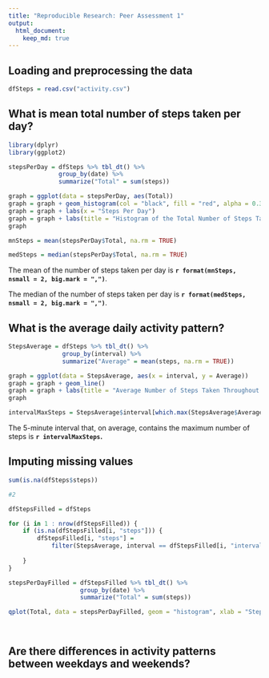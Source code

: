 ```yaml
---
title: "Reproducible Research: Peer Assessment 1"
output: 
  html_document:
    keep_md: true
---
```



## Loading and preprocessing the data

```r
dfSteps = read.csv("activity.csv")
```
## What is mean total number of steps taken per day?

```r
library(dplyr)
library(ggplot2)

stepsPerDay = dfSteps %>% tbl_dt() %>% 
              group_by(date) %>% 
              summarize("Total" = sum(steps))

graph = ggplot(data = stepsPerDay, aes(Total))
graph = graph + geom_histogram(col = "black", fill = "red", alpha = 0.3, na.rm = TRUE)
graph = graph + labs(x = "Steps Per Day")
graph = graph + labs(title = "Histogram of the Total Number of Steps Taken Each Day")
graph

mnSteps = mean(stepsPerDay$Total, na.rm = TRUE)

medSteps = median(stepsPerDay$Total, na.rm = TRUE)
```
The mean of the number of steps taken per day is **`r format(mnSteps, nsmall = 2, big.mark = ",")`**.

The median of the number of steps taken per day is **`r format(medSteps, nsmall = 2, big.mark = ",")`**.



## What is the average daily activity pattern?

```r
StepsAverage = dfSteps %>% tbl_dt() %>% 
               group_by(interval) %>% 
               summarize("Average" = mean(steps, na.rm = TRUE))

graph = ggplot(data = StepsAverage, aes(x = interval, y = Average))
graph = graph + geom_line()
graph = graph + labs(title = "Average Number of Steps Taken Throughout the Day")
graph

intervalMaxSteps = StepsAverage$interval[which.max(StepsAverage$Average)]
```

The 5-minute interval that, on average, contains the maximum number of steps is **`r intervalMaxSteps`.**

## Imputing missing values

```r
sum(is.na(dfSteps$steps))

#2

dfStepsFilled = dfSteps

for (i in 1 : nrow(dfStepsFilled)) {
    if (is.na(dfStepsFilled[i, "steps"])) {
        dfStepsFilled[i, "steps"] = 
            filter(StepsAverage, interval == dfStepsFilled[i, "interval"])$Average
        
    }
}

stepsPerDayFilled = dfStepsFilled %>% tbl_dt() %>% 
                    group_by(date) %>% 
                    summarize("Total" = sum(steps))

qplot(Total, data = stepsPerDayFilled, geom = "histogram", xlab = "Steps Per Day")




```


## Are there differences in activity patterns between weekdays and weekends?
